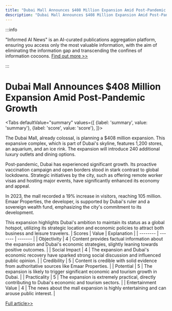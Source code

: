 ```yaml
---
title: "Dubai Mall Announces $408 Million Expansion Amid Post-Pandemic Growth"
description: "Dubai Mall Announces $408 Million Expansion Amid Post-Pandemic Growth"
---
```



:::info

"Informed AI News" is an AI-curated publications aggregation platform, ensuring you access only the most valuable information, with the aim of eliminating the information gap and transcending the confines of information cocoons.  [Find out more >>](/docs/guides)

:::

# Dubai Mall Announces $408 Million Expansion Amid Post-Pandemic Growth


<Tabs
	defaultValue="summary"
	values={[
	{label: 'summary', value: 'summary'},
	{label: 'score', value: 'score'},
]}>
<TabItem value="summary">


The Dubai Mall, already colossal, is planning a $408 million expansion. This expansive complex, which is part of Dubai's skyline, features 1,200 stores, an aquarium, and an ice rink. The expansion will introduce 240 additional luxury outlets and dining options.

Post-pandemic, Dubai has experienced significant growth. Its proactive vaccination campaign and open borders stood in stark contrast to global lockdowns. Strategic initiatives by the city, such as offering remote worker visas and hosting major events, have significantly enhanced its economy and appeal.

In 2023, the mall recorded a 19% increase in visitors, reaching 105 million. Emaar Properties, the developer, is supported by Dubai's ruler and a sovereign wealth fund, emphasizing the city's commitment to its development.

This expansion highlights Dubai's ambition to maintain its status as a global hotspot, utilizing its strategic location and economic policies to attract both business and leisure travelers.
</TabItem>
<TabItem value="score">
	| Scores     | Value   | Explanation |
	| -------- | ------- | ------- |
	| Objectivity  | 4    | Content provides factual information about the expansion and Dubai's economic strategies, slightly leaning towards positive outcomes.    |
	| Social Impact | 4     | The expansion and Dubai's economic recovery have sparked strong social discussion and influenced public opinion.    |
	| Credibility    | 5    | Content is credible with solid evidence from authoritative sources like Emaar Properties.    |
	| Potential    | 5    | The expansion is likely to trigger significant economic and tourism growth in Dubai.    |
	| Practicality    | 5    | The expansion is extremely practical, directly contributing to Dubai's economic and tourism sectors.    |
	| Entertainment Value    | 4    | The news about the mall expansion is highly entertaining and can arouse public interest.    |
</TabItem>
</Tabs>

[Full article>>](https://www.cnbc.com/2024/06/05/dubai-mall-is-getting-even-bigger-with-a-400-million-expansion.html)
